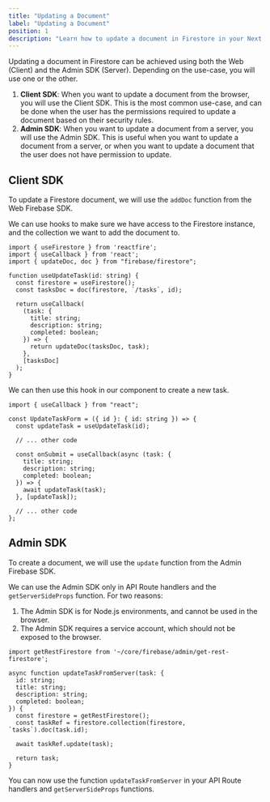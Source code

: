 ```yaml
---
title: "Updating a Document"
label: "Updating a Document"
position: 1
description: "Learn how to update a document in Firestore in your Next.js Firebase app"
---
```


Updating a document in Firestore can be achieved using both the Web (Client) and the Admin SDK (Server). Depending on the use-case, you will use one or the other.

1. **Client SDK**: When you want to update a document from the browser, you will use the Client SDK. This is the most common use-case, and can be done when the user has the permissions required to update a document based on their security rules.
2. **Admin SDK**: When you want to update a document from a server, you will use the Admin SDK. This is useful when you want to update a document from a server, or when you want to update a document that the user does not have permission to update.

## Client SDK

To update a Firestore document, we will use the `addDoc` function from the Web Firebase SDK.

We can use hooks to make sure we have access to the Firestore instance, and the collection we want to add the document to.

```tsx
import { useFirestore } from 'reactfire';
import { useCallback } from 'react';
import { updateDoc, doc } from "firebase/firestore";

function useUpdateTask(id: string) {
  const firestore = useFirestore();
  const tasksDoc = doc(firestore, `/tasks`, id);

  return useCallback(
    (task: {
      title: string;
      description: string;
      completed: boolean;
    }) => {
      return updateDoc(tasksDoc, task);
    },
    [tasksDoc]
  );
}
```

We can then use this hook in our component to create a new task.

```tsx
import { useCallback } from "react";

const UpdateTaskForm = ({ id }: { id: string }) => {
  const updateTask = useUpdateTask(id);

  // ... other code

  const onSubmit = useCallback(async (task: {
    title: string;
    description: string;
    completed: boolean;
  }) => {
    await updateTask(task);
  }, [updateTask]);

  // ... other code
};
```

## Admin SDK

To create a document, we will use the `update` function from the Admin Firebase SDK.

We can use the Admin SDK only in API Route handlers and the `getServerSideProps` function. For two reasons:

1. The Admin SDK is for Node.js environments, and cannot be used in the browser.
2. The Admin SDK requires a service account, which should not be exposed to the browser.

```tsx
import getRestFirestore from '~/core/firebase/admin/get-rest-firestore';

async function updateTaskFromServer(task: {
  id: string;
  title: string;
  description: string;
  completed: boolean;
}) {
  const firestore = getRestFirestore();
  const taskRef = firestore.collection(firestore, `tasks`).doc(task.id);

  await taskRef.update(task);

  return task;
}
```

You can now use the function `updateTaskFromServer` in your API Route handlers and `getServerSideProps` functions.